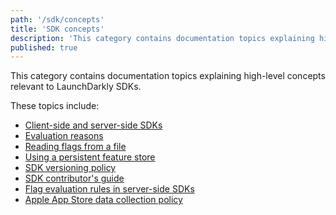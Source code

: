 ```yaml
---
path: '/sdk/concepts'
title: 'SDK concepts'
description: 'This category contains documentation topics explaining high-level concepts relevant to LaunchDarkly SDKs.'
published: true
---
```


This category contains documentation topics explaining high-level concepts relevant to LaunchDarkly SDKs.

These topics include:

* [Client-side and server-side SDKs](/sdk/concepts/client-side-server-side)
* [Evaluation reasons](/sdk/concepts/evaluation-reasons)
* [Reading flags from a file](/sdk/concepts/flags-from-files)
* [Using a persistent feature store](/sdk/concepts/feature-store)
* [SDK versioning policy](/sdk/concepts/versioning)
* [SDK contributor's guide](/sdk/concepts/contributors-guide)
* [Flag evaluation rules in server-side SDKs](/sdk/concepts/flag-evaluation-rules)
* [Apple App Store data collection policy](/sdk/concepts/apple-app-store)
